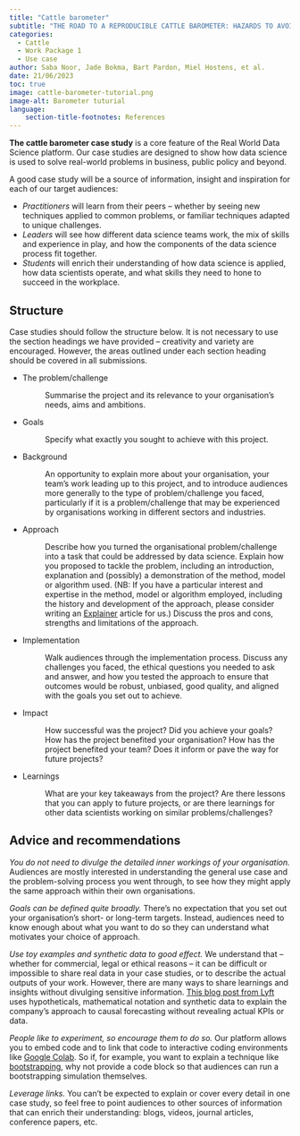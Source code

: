 ```yaml
---
title: "Cattle barometer"
subtitle: "THE ROAD TO A REPRODUCIBLE CATTLE BAROMETER: HAZARDS TO AVOID AND TOOLS TO GET YOU THERE SAFELY"
categories:
  - Cattle
  - Work Package 1
  - Use case
author: Saba Noor, Jade Bokma, Bart Pardon, Miel Hostens, et al.
date: 21/06/2023
toc: true
image: cattle-barometer-tutorial.png
image-alt: Barometer tuturial
language: 
    section-title-footnotes: References
---
```


**The cattle barometer case study** is a core feature of the Real World Data Science platform. Our case studies are designed to show how data science is used to solve real-world problems in business, public policy and beyond.

A good case study will be a source of information, insight and inspiration for each of our target audiences:

-   *Practitioners* will learn from their peers -- whether by seeing new techniques applied to common problems, or familiar techniques adapted to unique challenges.
-   *Leaders* will see how different data science teams work, the mix of skills and experience in play, and how the components of the data science process fit together.
-   *Students* will enrich their understanding of how data science is applied, how data scientists operate, and what skills they need to hone to succeed in the workplace.

## Structure

Case studies should follow the structure below. It is not necessary to use the section headings we have provided -- creativity and variety are encouraged. However, the areas outlined under each section heading should be covered in all submissions.

-   

    The problem/challenge

    :   Summarise the project and its relevance to your organisation's needs, aims and ambitions.

-   

    Goals

    :   Specify what exactly you sought to achieve with this project.

-   

    Background

    :   An opportunity to explain more about your organisation, your team's work leading up to this project, and to introduce audiences more generally to the type of problem/challenge you faced, particularly if it is a problem/challenge that may be experienced by organisations working in different sectors and industries.

-   

    Approach

    :   Describe how you turned the organisational problem/challenge into a task that could be addressed by data science. Explain how you proposed to tackle the problem, including an introduction, explanation and (possibly) a demonstration of the method, model or algorithm used. (NB: If you have a particular interest and expertise in the method, model or algorithm employed, including the history and development of the approach, please consider writing an [Explainer](explainers.qmd) article for us.) Discuss the pros and cons, strengths and limitations of the approach.

-   

    Implementation

    :   Walk audiences through the implementation process. Discuss any challenges you faced, the ethical questions you needed to ask and answer, and how you tested the approach to ensure that outcomes would be robust, unbiased, good quality, and aligned with the goals you set out to achieve.

-   

    Impact

    :   How successful was the project? Did you achieve your goals? How has the project benefited your organisation? How has the project benefited your team? Does it inform or pave the way for future projects?

-   

    Learnings

    :   What are your key takeaways from the project? Are there lessons that you can apply to future projects, or are there learnings for other data scientists working on similar problems/challenges?

## Advice and recommendations

*You do not need to divulge the detailed inner workings of your organisation.* Audiences are mostly interested in understanding the general use case and the problem-solving process you went through, to see how they might apply the same approach within their own organisations.

*Goals can be defined quite broadly.* There's no expectation that you set out your organisation's short- or long-term targets. Instead, audiences need to know enough about what you want to do so they can understand what motivates your choice of approach.

*Use toy examples and synthetic data to good effect.* We understand that -- whether for commercial, legal or ethical reasons -- it can be difficult or impossible to share real data in your case studies, or to describe the actual outputs of your work. However, there are many ways to share learnings and insights without divulging sensitive information. [This blog post from Lyft](https://eng.lyft.com/causal-forecasting-at-lyft-part-1-14cca6ff3d6d) uses hypotheticals, mathematical notation and synthetic data to explain the company's approach to causal forecasting without revealing actual KPIs or data.

*People like to experiment, so encourage them to do so.* Our platform allows you to embed code and to link that code to interactive coding environments like [Google Colab](https://colab.research.google.com/). So if, for example, you want to explain a technique like [bootstrapping](https://rss.onlinelibrary.wiley.com/doi/10.1111/j.1740-9713.2019.01225.x), why not provide a code block so that audiences can run a bootstrapping simulation themselves.

*Leverage links.* You can't be expected to explain or cover every detail in one case study, so feel free to point audiences to other sources of information that can enrich their understanding: blogs, videos, journal articles, conference papers, etc.
